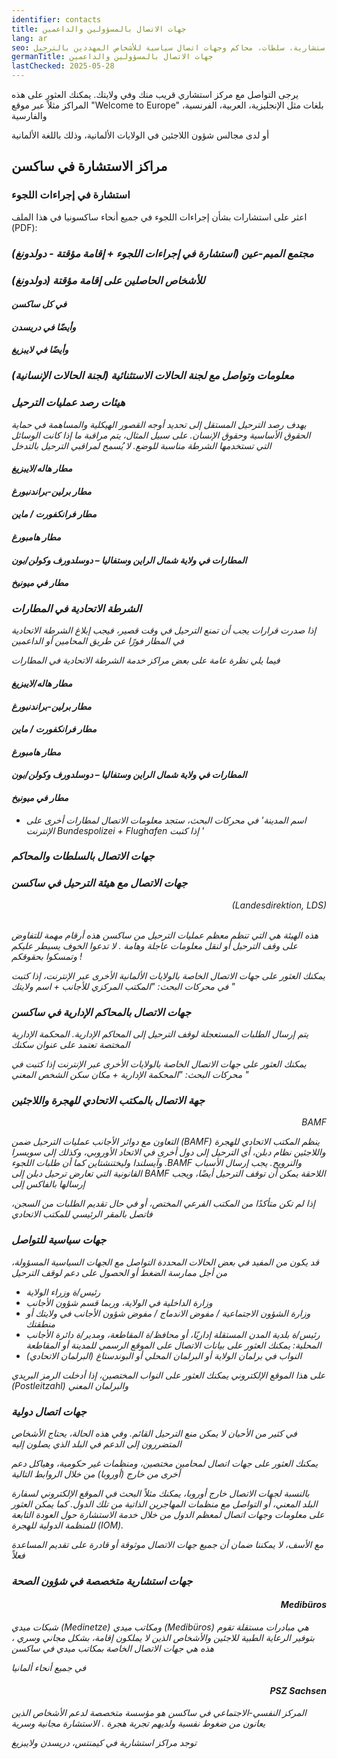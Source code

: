 ```yaml
---
identifier: contacts
title: جهات الاتصال بالمسؤولين والداعمين
lang: ar
seo: جهات اتصال رئيسية للمساندين في ساكسونيا – مراكز استشارية، سلطات، محاكم وجهات اتصال سياسية للأشخاص المهددين بالترحيل.
germanTitle: جهات الاتصال بالمسؤولين والداعمين
lastChecked: 2025-05-28
---
```


يرجى التواصل مع مركز استشاري قريب منك وفي ولايتك. يمكنك العثور على هذه المراكز مثلاً عبر موقع "Welcome to Europe" بلغات مثل الإنجليزية، العربية، الفرنسية، والفارسية
<ExternalShortLink identifier="w2eu_contacts" />

أو لدى مجالس شؤون اللاجئين في الولايات الألمانية، وذلك باللغة الألمانية
<ExternalShortLink identifier="fluechtlingsraete" />

## مراكز الاستشارة في ساكسن

### استشارة في إجراءات اللجوء

اعثر على استشارات بشأن إجراءات اللجوء في جميع أنحاء ساكسونيا في هذا الملف (PDF):
<ExternalShortLink identifier="sfr_avbpdf" />

<Address identifier="sfr_avb" />
<Address identifier="rlc_dresden" />
<Address identifier="rlc_leipzig" />

### مجتمع الميم-عين (استشارة في إجراءات اللجوء + إقامة مؤقتة - دولدونغ)

<Address identifier="gerede_dresden" />
<Address identifier="rosalinde" />
<Address identifier="lsvd_chemnitz" />

### للأشخاص الحاصلين على إقامة مؤقتة (دولدونغ)

#### في كل ساكسن

<Address identifier="sfr_perspectives" />

#### وأيضًا في دريسدن

<Address identifier="sfr_perspektive_bleiberecht" />
<Address identifier="rlc_dresden" />

#### وأيضًا في لايبزيغ

<Address identifier="sfr_perspektive_leipzig" />
<Address identifier="rlc_leipzig" />
<Address identifier="space_leipzig" />

### معلومات وتواصل مع لجنة الحالات الاستثنائية (لجنة الحالات الإنسانية)

<ExternalShortLink identifier="saxhfk_hardship" />
<Address identifier="hfksachsen" />

### هيئات رصد عمليات الترحيل

يهدف رصد الترحيل المستقل إلى تحديد أوجه القصور الهيكلية والمساهمة في حماية الحقوق الأساسية وحقوق الإنسان. على سبيل المثال، يتم مراقبة ما إذا كانت الوسائل التي تستخدمها الشرطة مناسبة للوضع. لا يُسمح لمراقبي الترحيل بالتدخل

#### مطار هاله/لايبزيغ
<Address identifier="airport_halle_leipzig" />

#### مطار برلين-براندنبورغ
<Address identifier="airport_berlin-brandenburg" />

#### مطار فرانكفورت / ماين
<Address identifier="airport_frankfurt" />

#### مطار هامبورغ
<Address identifier="airport_hh" />

#### المطارات في ولاية شمال الراين وستفاليا – دوسلدورف وكولن/بون
<Address identifier="airport_nrw" />

#### مطار في ميونيخ
<Address identifier="airport_munich" />

### الشرطة الاتحادية في المطارات

إذا صدرت قرارات يجب أن تمنع الترحيل في وقت قصير، فيجب إبلاغ الشرطة الاتحادية في المطار فورًا عن طريق المحامين أو الداعمين

فيما يلي نظرة عامة على بعض مراكز خدمة الشرطة الاتحادية في المطارات

#### مطار هاله/لايبزيغ
<Address identifier="bupo_leipzig" />

#### مطار برلين-براندنبورغ
<Address identifier="bupo_ber" />

#### مطار فرانكفورت / ماين
<Address identifier="bupo_frankfurt" />

#### مطار هامبورغ
<Address identifier="bupo_hh" />

#### المطارات في ولاية شمال الراين وستفاليا – دوسلدورف وكولن/بون
<Address identifier="bupo_duesseldorf" />
<Address identifier="bupo_koeln" />

#### مطار في ميونيخ
<Address identifier="bupo_mun" />

+ اسم المدينة' في محركات البحث، ستجد معلومات الاتصال لمطارات أخرى على الإنترنت
Bundespolizei +
Flughafen
إذا كتبت '

### جهات الاتصال بالسلطات والمحاكم

<Block identifier="fax" />

### جهات الاتصال مع هيئة الترحيل في ساكسن
<p align="right">(Landesdirektion, LDS)</p>

<br/> هذه الهيئة هي التي تنظم معظم عمليات الترحيل من ساكسن
هذه أرقام مهمة للتفاوض على وقف الترحيل أو لنقل معلومات عاجلة وهامة
.
لا تدعوا الخوف يسيطر عليكم وتمسكوا بحقوقكم
!

<Address identifier="lds" />

يمكنك العثور على جهات الاتصال الخاصة بالولايات الألمانية الأخرى عبر الإنترنت، إذا كتبت في محركات البحث: "المكتب المركزي للأجانب + اسم ولايتك
"
### جهات الاتصال بالمحاكم الإدارية في ساكسن

يتم إرسال الطلبات المستعجلة لوقف الترحيل إلى المحاكم الإدارية. المحكمة الإدارية المختصة تعتمد على عنوان سكنك

<Address identifier="vg_chemnitz" />
<Address identifier="vg_dresden" />
<Address identifier="vg_leipzig" />

يمكنك العثور على جهات الاتصال الخاصة بالولايات الأخرى عبر الإنترنت إذا كتبت في محركات البحث: "المحكمة الإدارية + مكان سكن الشخص المعني
"
### جهة الاتصال بالمكتب الاتحادي للهجرة واللاجئين
<p align="right">BAMF</p>

التعاون مع دوائر الأجانب عمليات الترحيل ضمن
(BAMF)
ينظم المكتب الاتحادي للهجرة واللاجئين
نظام دبلن، أي الترحيل إلى دول أخرى في الاتحاد الأوروبي، وكذلك إلى سويسرا وآيسلندا وليختنشتاين 
كما أن طلبات اللجوء
.BAMF
والنرويج. يجب إرسال الأسباب القانونية التي تعارض ترحيل دبلن إلى
BAMF
اللاحقة يمكن أن توقف الترحيل أيضًا، ويجب إرسالها بالفاكس إلى 

<Address identifier="bamf-dd" />
<Address identifier="bamf-le" />
<Address identifier="bamf-ch" />

إذا لم تكن متأكدًا من المكتب الفرعي المختص، أو في حال تقديم الطلبات من السجن، فاتصل بالمقر الرئيسي للمكتب الاتحادي
<Address identifier="bamf-allg" />

### جهات سياسية للتواصل
قد يكون من المفيد في بعض الحالات المحددة التواصل مع الجهات السياسية المسؤولة، من أجل ممارسة الضغط أو الحصول على دعم لوقف الترحيل

- رئيس/ة وزراء الولاية
- وزارة الداخلية في الولاية، وربما قسم شؤون الأجانب
- وزارة الشؤون الاجتماعية / مفوض الاندماج / مفوض شؤون الأجانب في ولايتك أو منطقتك
- رئيس/ة بلدية المدن المستقلة إداريًا، أو محافظ/ة المقاطعة، ومدير/ة دائرة الأجانب المحلية: يمكنك العثور على بيانات الاتصال على الموقع الرسمي للمدينة أو المقاطعة
- النواب في برلمان الولاية أو البرلمان المحلي أو البوندستاغ (البرلمان الاتحادي)

على هذا الموقع الإلكتروني يمكنك العثور على النواب المختصين، إذا أدخلت الرمز البريدي (Postleitzahl) والبرلمان المعني

<ExternalShortLink identifier="abgeordnetenwatch" />

### جهات اتصال دولية

في كثير من الأحيان لا يمكن منع الترحيل القائم. وفي هذه الحالة، يحتاج الأشخاص المتضررون إلى الدعم في البلد الذي يصلون إليه

يمكنك العثور على جهات اتصال لمحامين مختصين، ومنظمات غير حكومية، وهياكل دعم أخرى من خارج (أوروبا) من خلال الروابط التالية

<ExternalShortLink identifier="w2eu_contacts" />

<ExternalShortLink identifier="elena" />

بالنسبة لجهات الاتصال خارج أوروبا، يمكنك مثلاً البحث في الموقع الإلكتروني لسفارة البلد المعني، أو التواصل مع منظمات المهاجرين الذاتية من تلك الدول.
كما يمكن العثور على معلومات وجهات اتصال لمعظم الدول من خلال خدمة الاستشارة حول العودة التابعة للمنظمة الدولية للهجرة (IOM).

<ExternalShortLink identifier="return" />

مع الأسف، لا يمكننا ضمان أن جميع جهات الاتصال موثوقة أو قادرة على تقديم المساعدة فعلاً

### جهات استشارية متخصصة في شؤون الصحة

#### <p align="right">Medibüros</p>

شبكات ميدي (Medinetze) ومكاتب ميدي (Medibüros) هي مبادرات مستقلة تقوم بتوفير الرعاية الطبية للاجئين والأشخاص الذين لا يملكون إقامة، بشكل مجاني وسري
،
هذه هي جهات الاتصال الخاصة بمكاتب ميدي في ساكسن

<Address identifier="medibuero_chemnitz" />
<Address identifier="medinetz_dresden" />
<Address identifier="medinetz_leipzig" />
<Address identifier="medinetz_plauen" />

في جميع أنحاء ألمانيا
<ExternalShortLink identifier="medibueros" />

#### <p align="right">PSZ Sachsen</p>
المركز النفسي-الاجتماعي في ساكسن هو مؤسسة متخصصة لدعم الأشخاص الذين يعانون من ضغوط نفسية ولديهم تجربة هجرة
.
الاستشارة مجانية وسرية

<ExternalShortLink identifier="psz" />

توجد مراكز استشارية في كيمنتس، دريسدن ولايبزيغ
<Address identifier="psz_chemnitz" />
<Address identifier="psz_dresden" />
<Address identifier="psz_leipzig" />


